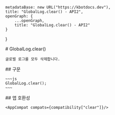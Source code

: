 
    metadataBase: new URL("https://kbotdocs.dev"),
    title: "GlobalLog.clear() - API2",
    openGraph: {
        ...openGraph,
        title: "GlobalLog.clear() - API2"
    }
}

<Section>
    # GlobalLog.clear()

    글로벌 로그를 모두 삭제합니다.
</Section>
<Section>
    ## 구문

    ~~~js
    GlobalLog.clear();
    ~~~
</Section>
<Section>
    ## 앱 호환성

    <AppCompat compats={compatibility["clear"]}/>
</Section>
